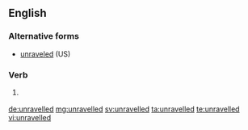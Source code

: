 ==English==

===Alternative forms===
* [[unraveled]] (US)

===Verb===
{{head|en}}

# {{context|British|lang=en}} {{en-past of|unravel}}

[[de:unravelled]]
[[mg:unravelled]]
[[sv:unravelled]]
[[ta:unravelled]]
[[te:unravelled]]
[[vi:unravelled]]